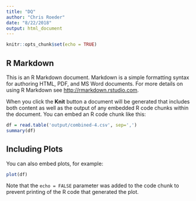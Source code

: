 ```yaml
---
title: "DQ"
author: "Chris Roeder"
date: "8/22/2018"
output: html_document
---
```


```r
knitr::opts_chunk$set(echo = TRUE)
```

## R Markdown

This is an R Markdown document. Markdown is a simple formatting syntax for authoring HTML, PDF, and MS Word documents. For more details on using R Markdown see <http://rmarkdown.rstudio.com>.

When you click the **Knit** button a document will be generated that includes both content as well as the output of any embedded R code chunks within the document. You can embed an R code chunk like this:

```r
df = read.table('output/combined-4.csv', sep=',')
summary(df)
```

## Including Plots

You can also embed plots, for example:

```r
plot(df)
```

Note that the `echo = FALSE` parameter was added to the code chunk to prevent printing of the R code that generated the plot.

